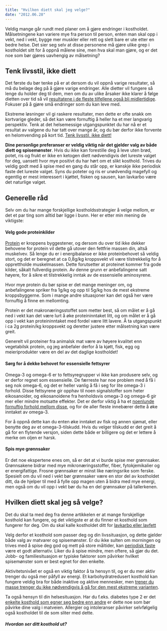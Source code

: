 ```yaml
---
title: "Hvilken diett skal jeg velge?"
date: "2012.06.28"
---
```


Veldig mange går rundt med planer om å gjøre endringer i kostholdet. Målsetningene kan variere mye fra person til person, enten man skal opp i vekt, ned i vekt, bygge mer muskler eller rett og slett bare er ute etter en bedre helse. Det sier seg selv at disse personene må gjøre ulike grep i kostholdet sitt for å oppnå målene sine, men hva skal man gjøre, og er det noe som bør gjøres uavhengig av målsetning?

## Tenk livsstil, ikke diett

Det første du bør tenke på er at dersom du vil oppnå varige resultater, så må du belage deg på å gjøre varige endringer. Alle dietter vil fungere så lenge du holder deg til dem, men om du av ulike årsaker ikke klarer å følge dietten over tid så vil [resultatene i de fleste tilfellene også bli midlertidige](midlertidige-losninger-resultater.qmd). Fokuser på å gjøre små endringer som du kan leve med.

Ekstreme løsninger vil gi raskere resultater, men dette er ofte snakk om kortvarige gleder, så det kan være fornuftig å heller ha et mer langvarig perspektiv. Tenk at det helsemessige utgangspunktet du har nå er et resultat av valgene du har tatt over mange år, og du bør derfor ikke forvente en helomvending på kort tid. [Tenk livsstil, ikke diett!](diett-livsstilsendring.qmd)

**Dine personlige preferanser er veldig viktig når det gjelder valg av både diett og spisemønster**. Hvis du ikke kan forestille deg å leve uten brød, potet, ris og frukt er ikke en ketogen diett nødvendigvis det lureste valget for deg, uansett hvor mye positivt du har hørt om et slikt kosthold. Trives du veldig godt med å spise med en gang du står opp, er kanskje ikke periodisk faste det lureste valget. Syns du poteter og ris er unødvendig magefyll og egentlig er mest interessert i kjøttet, fisken og sausen, kan lavkarbo være det naturlige valget.

## Generelle råd

Selv om du har mange forskjellige kostholdsstrategier å velge mellom, er det et par ting som alltid bør ligge i bunn. Her er etter min mening de viktigste:

#### Velg gode proteinkilder

[Protein](naeringsstoffer/protein.qmd) er kroppens byggestener, og dersom du over tid ikke dekker behovene for protein vil dette gå utover den fettfrie massen din, altså muskelvev. Så lenge du er i energibalanse er ikke proteinbehovet så veldig stort, og det er beregnet at ca 0,8g/kg kroppsvekt vil være tilstrekkelig for å opprettholde muskelmassen. Dette forutsetter at proteinet kommer fra gode kilder, såkalt fullverdig protein. Av denne grunn er anbefalingene satt høyere, for å sikre et tilstrekkelig inntak av de essensielle aminosyrene.

Hvor mye protein du bør spise er det mange meninger om, og anbefalingene spriker fra 1g/kg og opp til 5g/kg hos de mest ekstreme kroppsbyggerne. Som i mange andre situasjoner kan det også her være fornuftig å finne en mellomting.

Protein er det makronæringsstoffet som metter best, så om målet er å gå ned i vekt kan det være lurt å øke proteininntaket litt, og om målet er å gå opp i vekt kan proteininntaket med fordel være litt lavere. Å ta utgangspunkt i ca 2g protein/kg kroppsvekt og deretter justere etter målsetning kan være greit.

Generelt vil proteiner fra animalsk mat være av høyere kvalitet enn vegetabilsk protein, og jeg anbefaler derfor å la kjøtt, fisk, egg og meieriprodukter være en del av det daglige kostholdet!

#### Sørg for å dekke behovet for essensielle fettsyrer

Omega-3 og omega-6 er to fettsyregrupper vi ikke kan produsere selv, og er derfor regnet som essensielle. De færreste har noe problem med å få i seg nok omega-6, og det er heller vanlig å få i seg for lite omega-3 i forhold. Disse fettsyrene gir opphav til noen signalstoffer som heter eikosanoider, og eikosanoidene fra henholdsvis omega-3 og omega-6 gir mer eller mindre motsatte effekter. Det er derfor viktig å ha et [noenlunde fornuftig forhold mellom disse](omega-3-6.qmd), og for de aller fleste innebærer dette å øke inntaket av omega-3.

For å oppnå dette kan du enten øke inntaket av fisk og annen sjømat, eller benytte deg av et omega-3-tilskudd. Hvis du velger tilskudd er det greit å gå for en flytende versjon, siden dette både er billigere og det er lettere å merke om oljen er harsk.

#### Spis mye grønnsaker

Er det noe ekspertene enes om, så er det at vi burde spise mer grønnsaker. Grønnsakene bidrar med mye mikronæringsstoffer, fiber, fytokjemikalier og er energifattige. Frosne grønnsaker er minst like næringsrike som ferske. Spesielt om du vil ned i vekt bør grønnsaker være en stor del av kostholdet ditt, da de hjelper til med å fylle opp magen uten å bidra med mye energi, men også om du vil opp i vekt bør du ha en del grønnsaker på tallerkenen.

## Hvilken diett skal jeg så velge?

Det du skal ta med deg fra denne artikkelen er at mange forskjellige kosthold kan fungere, og det viktigste er at du finner et kosthold som fungerer for deg. Om du skal kalle kostholdet ditt for [lavkarbo eller lavfett](lavkarbo-lavfett-fokus.qmd)

Velg derfor et kosthold som passer deg og din livssituasjon, og dette gjelder både valg av matvarer og spisemønster. Er du ikke sulten om morningen og trives med å spise deg god og mett på store måltider, kan [periodisk faste](periodisk-faste-jul.qmd) være et godt alternativ. Liker du å spise mindre, men oftere, så gjør du det. Jobb- og familiesituasjon er typiske faktorer som påvirker hvilket spisemønster som er best egnet for den enkelte.

Aktivitetsnivået er også en viktig faktor å ta hensyn til, og er du mer aktiv trenger du også mer påfyll av energi. Et karbohydratredusert kosthold kan fungere veldig bra for både inaktive og aktive mennesker, men [trener du masse trenger du ikke nødvendigvis å gå for den mest ekstreme varianten](lavkarbo-livsstil.qmd).

Ta også hensyn til din helsesituasjon. Har du f.eks. diabetes type 2 er det [enkelte kosthold som egner seg bedre enn andre](diabetes-kosthold.qmd) er dette noe som bør påvirke dine valg i matveien. Allergier og intoleranser påvirker selvfølgelig også kostholdet til de som sliter med dette.

##### Hvordan ser ditt kosthold ut?
